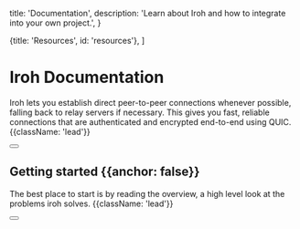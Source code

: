 
  title: 'Documentation',
  description:
    'Learn about Iroh and how to integrate into your own project.',
}

  {title: 'Resources', id: 'resources'},
]

<HeroPattern />

# Iroh Documentation

Iroh lets you establish direct peer-to-peer connections whenever possible, falling back to relay servers if necessary.
This gives you fast, reliable connections that are authenticated and encrypted end-to-end using QUIC. {{className: 'lead'}}

<div className="mb-16 mt-6 flex gap-3">
    <Button href="/docs/quickstart" arrow="right" children="Quickstart" />
</div>

## Getting started {{anchor: false}}

The best place to start is by reading the overview, a high level look at the problems iroh solves. {{className: 'lead'}}

<div>
  <Button
    href="/docs/overview"
    variant="text"
    arrow="right"
    children="Read the Overview"
  />
</div>

<Resources>
  <Resource
    href='/proto'
    name='Protocol Registry'
    description='Iroh Protocols are pluggable extensions that build on direct connections.'
    icon='ArchiveBoxIcon'
    pattern={{ y: -6, squares: [[-1, 2], [1, 3]] }}
  />
  <Resource
    href='https://github.com/n0-computer/awesome-iroh'
    name='Awesome List'
    description='Projects & resources building with iroh!'
    icon='UserIcon'
    pattern={{ y: 16, squares:[[0, 1],[1, 3]] }}
  />
  <Resource
    href='/docs/faq'
    name='FAQ'
    description='Frequently asked questions.'
    icon='UserIcon'
    pattern={{ y: 16, squares:[[0, 1],[1, 3]] }}
  />
</Resources>
